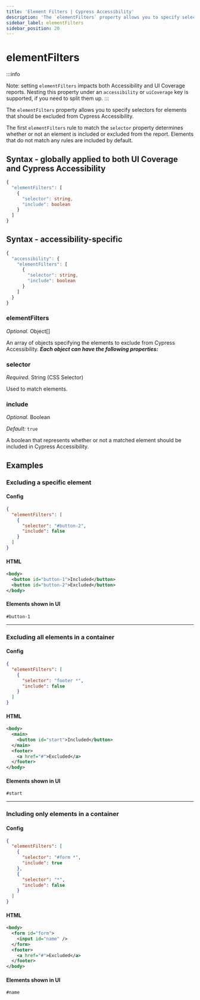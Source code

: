 ```yaml
---
title: 'Element Filters | Cypress Accessibility'
description: 'The `elementFilters` property allows you to specify selectors for elements that should be excluded from Cypress Accessibility.'
sidebar_label: elementFilters
sidebar_position: 20
---
```


# elementFilters

<AccessibilityAddon />

:::info

Note: setting `elementFilters` impacts both Accessibility and UI Coverage
reports. Nesting this property under an `accessibility` or `uiCoverage` key is
supported, if you need to split them up.
:::

The `elementFilters` property allows you to specify selectors for elements that should be excluded from Cypress Accessibility.

The first `elementFilters` rule to match the `selector` property determines whether or not an element is included or excluded from the report. Elements that do not match any rules are included by default.

## Syntax - globally applied to both UI Coverage and Cypress Accessibility

```typescript
{
  "elementFilters": [
    {
      "selector": string,
      "include": boolean
    }
  ]
}
```

## Syntax - accessibility-specific

```typescript
{
  "accessibility": {
    "elementFilters": [
      {
        "selector": string,
        "include": boolean
      }
    ]
  }
}
```

### elementFilters

_Optional._ Object\[]

An array of objects specifying the elements to exclude from Cypress Accessibility. _**Each object can have the following properties:**_

### selector

_Required._ String (CSS Selector)

Used to match elements.

### include

_Optional._ Boolean

_Default:_ `true`

A boolean that represents whether or not a matched element should be included in Cypress Accessibility.

## Examples

### Excluding a specific element

#### Config

```json
{
  "elementFilters": [
    {
      "selector": "#button-2",
      "include": false
    }
  ]
}
```

#### HTML

```xml
<body>
  <button id="button-1">Included</button>
  <button id="button-2">Excluded</button>
</body>
```

#### Elements shown in UI

```
#button-1
```

---

### Excluding all elements in a container

#### Config

```json
{
  "elementFilters": [
    {
      "selector": "footer *",
      "include": false
    }
  ]
}
```

#### HTML

```xml
<body>
  <main>
    <button id="start">Included</button>
  </main>
  <footer>
    <a href="#">Excluded</a>
  </footer>
</body>
```

#### Elements shown in UI

```
#start
```

---

### Including only elements in a container

#### Config

```json
{
  "elementFilters": [
    {
      "selector": "#form *",
      "include": true
    },
    {
      "selector": "*",
      "include": false
    }
  ]
}
```

#### HTML

```xml
<body>
  <form id="form">
    <input id="name" />
  </form>
  <footer>
    <a href="#">Excluded</a>
  </footer>
</body>
```

#### Elements shown in UI

```
#name
```
